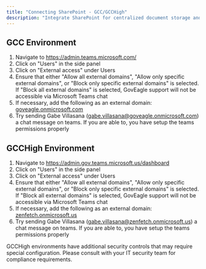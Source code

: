 ```yaml
---
title: "Connecting SharePoint - GCC/GCCHigh"
description: "Integrate SharePoint for centralized document storage and management in GCC and GCCHigh environments"
---
```


## GCC Environment

1. Navigate to [<u>https://admin.teams.microsoft.com/</u>](https://admin.teams.microsoft.com/)
2. Click on "Users" in the side panel
3. Click on "External access" under Users
4. Ensure that either "Allow all external domains", "Allow only specific external domains", or "Block only specific external domains" is selected. <Tooltip tip="">If "Block all external domains" is selected, GovEagle support will not be accessible via Microsoft Teams chat</Tooltip>
5. If necessary, add the following as an external domain: [<u>goveagle.onmicrosoft.com</u>](http://goveagle.onmicrosoft.com)
6. Try sending Gabe Villasana ([<u>gabe.villasana@goveagle.onmicrosoft.com</u>](mailto:gabe.villasana@goveagle.onmicrosoft.com)) a chat message on teams. If you are able to, you have setup the teams permissions properly

## GCCHigh Environment

1. Navigate to [<u>https://admin.gov.teams.microsoft.us/dashboard</u>](https://admin.gov.teams.microsoft.us/dashboard)
2. Click on "Users" in the side panel
3. Click on "External access" under Users
4. Ensure that either "Allow all external domains", "Allow only specific external domains", or "Block only specific external domains" is selected. <Tooltip tip="">If "Block all external domains" is selected, GovEagle support will not be accessible via Microsoft Teams chat</Tooltip>
5. If necessary, add the following as an external domain: [<u>zenfetch.onmicrosoft.us</u>](http://zenfetch.onmicrosoft.us)
6. Try sending Gabe Villasana ([<u>gabe.villasana@zenfetch.onmicrosoft.us</u>](mailto:gabe.villasana@zenfetch.onmicrosoft.us)) a chat message on teams. If you are able to, you have setup the teams permissions properly

<Note>
GCCHigh environments have additional security controls that may require special configuration. Please consult with your IT security team for compliance requirements.
</Note>